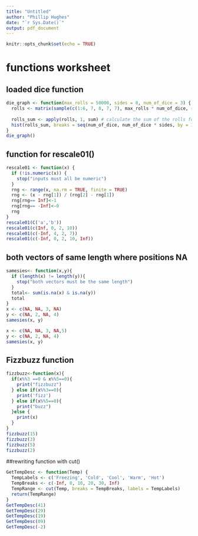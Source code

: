 ---
title: "Untitled"
author: "Phillip Hughes"
date: "`r Sys.Date()`"
output: pdf_document
---

```{r setup, include=FALSE}
knitr::opts_chunk$set(echo = TRUE)
```

# functions worksheet

## loaded dice function

```{r}
die_graph <- function(max_rolls = 50000, sides = 8, num_of_dice = 3) {
  rolls <- matrix(sample(c(1:6, 7, 8, 7, 7), max_rolls * num_of_dice, replace = TRUE), nrow = max_rolls)
  
  rolls_sum <- apply(rolls, 1, sum) # calculate the sum of the rolls for each trial
  hist(rolls_sum, breaks = seq(num_of_dice, num_of_dice * sides, by = 1), main = "Die outcome", xlab = "Roll totals")
}
die_graph()
```

## function for rescale01()
```{r, error=TRUE}
rescale01 <- function(x) {
  if (!is.numeric(x)) {
    stop("inputs must all be numeric")
  }
  rng <- range(x, na.rm = TRUE, finite = TRUE)
  rng <- (x - rng[1]) / (rng[2] - rng[1])
  rng[rng== Inf]<-1
  rng[rng== -Inf]<-0
  rng
}
rescale01(C('a','b'))
rescale01(c(Inf, 0, 2, 10))
rescale01(c(-Inf, 4, 2, 7))
rescale01(c(-Inf, 0, 2, 10, Inf))
```

## both vectors of same length where positions NA
```{r,error=TRUE}
samesies<- function(x,y){
  if (length(x) != length(y)){
    stop("both vectors must be the same length")
  } 
  total<- sum(is.na(x) & is.na(y))
  total
}
x <- c(NA, NA, 3, NA)
y <- c(NA, 2, NA, 4)
samesies(x, y)

x <- c(NA, NA, 3, NA,5)
y <- c(NA, 2, NA, 4)
samesies(x, y)
```

## Fizzbuzz function

```{r}
fizzbuzz<-function(x){
  if(x%%3 ==0 & x%%5==0){
    print("fizzbuzz")
  } else if(x%%3==0){
    print('fizz')
  } else if(x%%5==0){
    print("buzz")
  }else {
    print(x)
  }
}
fizzbuzz(15)
fizzbuzz(3)
fizzbuzz(5)
fizzbuzz(2)
```


##rewriting function with cut()
```{r}
GetTempDesc <- function(Temp) {
  TempLabels <- c('Freezing', 'Cold', 'Cool', 'Warm', 'Hot')
  TempBreaks <- c(-Inf, 0, 10, 20, 30, Inf)
  TempRange <- cut(Temp, breaks = TempBreaks, labels = TempLabels)
  return(TempRange)
}
GetTempDesc(41)
GetTempDesc(29)
GetTempDesc(19)
GetTempDesc(09)
GetTempDesc(-2)
```

